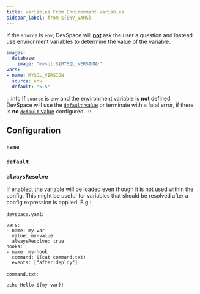 ```yaml
---
title: Variables From Environment Variables
sidebar_label: from ${ENV_VARS}
---
```



If the `source` is `env`, DevSpace will **<u>not</u>** ask the user a question and instead use environment variables to determine the value of the variable.
```yaml {3,5-7}
images:
  database:
    image: "mysql:${MYSQL_VERSION}"
vars:
- name: MYSQL_VERSION
  source: env
  default: "5.5"
```

:::info
If `source` is `env` and the environment variable is **not** defined, DevSpace will use the [`default` value](#default) or terminate with a fatal error, if there is **no** [`default` value](#default) configured.
:::

<FragmentVarsForceString/>

## Configuration

### `name`

<FragmentVarsName/>


### `default`

<FragmentVarsDefault/>

### `alwaysResolve`

If enabled, the variable will be loaded even though it is not used within the config. This might be useful for variables that should be resolved after a config expression is applied. E.g.:

`devspace.yaml`:
```
vars:
- name: my-var
  value: my-value
  alwaysResolve: true
hooks:
- name: my-hook
  command: $(cat command.txt)
  events: ["after:deploy"]
```

`command.txt`:
```
echo Hello ${my-var}!
```
